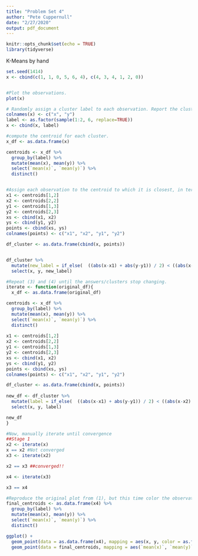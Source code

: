 ```yaml
---
title: "Problem Set 4"
author: "Pete Cuppernull"
date: "2/27/2020"
output: pdf_document
---
```


```r
knitr::opts_chunk$set(echo = TRUE)
library(tidyverse)
```

K-Means by hand
```r
set.seed(1414)
x <- cbind(c(1, 1, 0, 5, 6, 4), c(4, 3, 4, 1, 2, 0))


#Plot the observations.
plot(x)

# Randomly assign a cluster label to each observation. Report the cluster labels for each observation and plot the results with a different color for each cluster (remember to set your seed first).
colnames(x) <- c("x", "y")
label <- as.factor(sample(1:2, 6, replace=TRUE))
x <- cbind(x, label)

#compute the centroid for each cluster.
x_df <- as.data.frame(x)

centroids <- x_df %>%
  group_by(label) %>%
  mutate(mean(x), mean(y)) %>%
  select(`mean(x)`, `mean(y)`) %>%
  distinct()


#Assign each observation to the centroid to which it is closest, in terms of Euclidean distance. Report the cluster labels for each observation.
x1 <- centroids[1,2]
x2 <- centroids[2,2]
y1 <- centroids[1,3]
y2 <- centroids[2,3]
xs <- cbind(x1, x2) 
ys <- cbind(y1, y2) 
points <- cbind(xs, ys)
colnames(points) <- c("x1", "x2", "y1", "y2")

df_cluster <- as.data.frame(cbind(x, points))


df_cluster %>%
  mutate(new_label = if_else(  ((abs(x-x1) + abs(y-y1)) / 2) < ((abs(x-x2) + abs(y-y2)) / 2), 1, 2)) %>%
  select(x, y, new_label)

#Repeat (3) and (4) until the answers/clusters stop changing.
iterate <- function(original_df){
  x_df <- as.data.frame(original_df)

centroids <- x_df %>%
  group_by(label) %>%
  mutate(mean(x), mean(y)) %>%
  select(`mean(x)`, `mean(y)`) %>%
  distinct()
  
x1 <- centroids[1,2]
x2 <- centroids[2,2]
y1 <- centroids[1,3]
y2 <- centroids[2,3]
xs <- cbind(x1, x2) 
ys <- cbind(y1, y2) 
points <- cbind(xs, ys)
colnames(points) <- c("x1", "x2", "y1", "y2")

df_cluster <- as.data.frame(cbind(x, points))
  
new_df <- df_cluster %>%
  mutate(label = if_else(  ((abs(x-x1) + abs(y-y1)) / 2) < ((abs(x-x2) + abs(y-y2)) / 2), 1, 2)) %>%
  select(x, y, label)

new_df
}

#Now, manually iterate until convergence
##Stage 1
x2 <- iterate(x)
x == x2 #Not converged
x3 <- iterate(x2)

x2 == x3 ##converged!!

x4 <- iterate(x3)

x3 == x4

#Reproduce the original plot from (1), but this time color the observations according to the clusters labels you obtained by iterating the cluster centroid calculation and assignments.
final_centroids <- as.data.frame(x4) %>%
  group_by(label) %>%
  mutate(mean(x), mean(y)) %>%
  select(`mean(x)`, `mean(y)`) %>%
  distinct()

ggplot() +
  geom_point(data = as.data.frame(x4), mapping = aes(x, y, color = as.factor(label))) +
  geom_point(data = final_centroids, mapping = aes(`mean(x)`, `mean(y)`, color = as.factor(label)), size = 5, alpha = .4)
  
  

```

